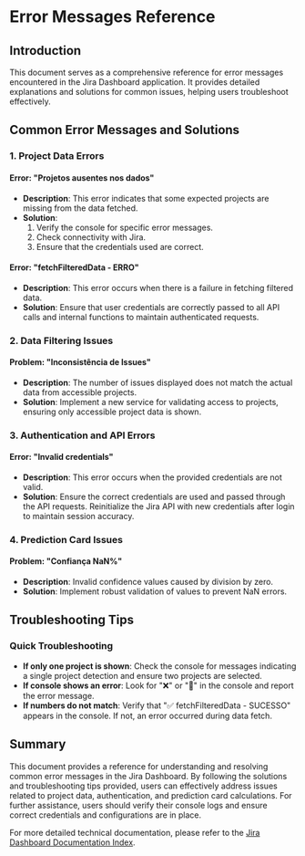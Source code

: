 # Error Messages Reference

## Introduction

This document serves as a comprehensive reference for error messages encountered in the Jira Dashboard application. It provides detailed explanations and solutions for common issues, helping users troubleshoot effectively.

## Common Error Messages and Solutions

### 1. Project Data Errors

#### Error: "Projetos ausentes nos dados"

- **Description**: This error indicates that some expected projects are missing from the data fetched.
- **Solution**:
  1. Verify the console for specific error messages.
  2. Check connectivity with Jira.
  3. Ensure that the credentials used are correct.

#### Error: "fetchFilteredData - ERRO"

- **Description**: This error occurs when there is a failure in fetching filtered data.
- **Solution**: Ensure that user credentials are correctly passed to all API calls and internal functions to maintain authenticated requests.

### 2. Data Filtering Issues

#### Problem: "Inconsistência de Issues"

- **Description**: The number of issues displayed does not match the actual data from accessible projects.
- **Solution**: Implement a new service for validating access to projects, ensuring only accessible project data is shown.

### 3. Authentication and API Errors

#### Error: "Invalid credentials"

- **Description**: This error occurs when the provided credentials are not valid.
- **Solution**: Ensure the correct credentials are used and passed through the API requests. Reinitialize the Jira API with new credentials after login to maintain session accuracy.

### 4. Prediction Card Issues

#### Problem: "Confiança NaN%"

- **Description**: Invalid confidence values caused by division by zero.
- **Solution**: Implement robust validation of values to prevent NaN errors.

## Troubleshooting Tips

### Quick Troubleshooting

- **If only one project is shown**: Check the console for messages indicating a single project detection and ensure two projects are selected.
- **If console shows an error**: Look for "❌" or "🚨" in the console and report the error message.
- **If numbers do not match**: Verify that "✅ fetchFilteredData - SUCESSO" appears in the console. If not, an error occurred during data fetch.

## Summary

This document provides a reference for understanding and resolving common error messages in the Jira Dashboard. By following the solutions and troubleshooting tips provided, users can effectively address issues related to project data, authentication, and prediction card calculations. For further assistance, users should verify their console logs and ensure correct credentials and configurations are in place.

For more detailed technical documentation, please refer to the [Jira Dashboard Documentation Index](./INDICE_DOCUMENTACAO.md).
